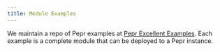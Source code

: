 ```yaml
---
title: Module Examples
---
```



We maintain a repo of Pepr examples at [Pepr Excellent Examples](https://github.com/defenseunicorns/pepr-excellent-examples). Each example is a complete module that can be deployed to a Pepr instance.
